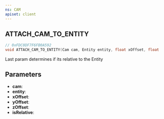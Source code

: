 ```yaml
---
ns: CAM
apiset: client
---
```

## ATTACH_CAM_TO_ENTITY

```c
// 0xFDC0DF7F6FB0A592
void ATTACH_CAM_TO_ENTITY(Cam cam, Entity entity, float xOffset, float yOffset, float zOffset, BOOL isRelative);
```

Last param determines if its relative to the Entity

## Parameters
* **cam**:
* **entity**:
* **xOffset**:
* **yOffset**:
* **zOffset**:
* **isRelative**: